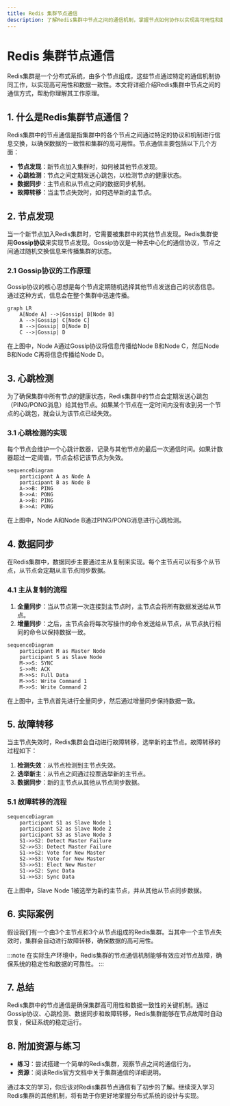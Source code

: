 ```yaml
---
title: Redis 集群节点通信
description: 了解Redis集群中节点之间的通信机制，掌握节点如何协作以实现高可用性和数据一致性。
---
```


# Redis 集群节点通信

Redis集群是一个分布式系统，由多个节点组成，这些节点通过特定的通信机制协同工作，以实现高可用性和数据一致性。本文将详细介绍Redis集群中节点之间的通信方式，帮助你理解其工作原理。

## 1. 什么是Redis集群节点通信？

Redis集群中的节点通信是指集群中的各个节点之间通过特定的协议和机制进行信息交换，以确保数据的一致性和集群的高可用性。节点通信主要包括以下几个方面：

- **节点发现**：新节点加入集群时，如何被其他节点发现。
- **心跳检测**：节点之间定期发送心跳包，以检测节点的健康状态。
- **数据同步**：主节点和从节点之间的数据同步机制。
- **故障转移**：当主节点失效时，如何选举新的主节点。

## 2. 节点发现

当一个新节点加入Redis集群时，它需要被集群中的其他节点发现。Redis集群使用**Gossip协议**来实现节点发现。Gossip协议是一种去中心化的通信协议，节点之间通过随机交换信息来传播集群的状态。

### 2.1 Gossip协议的工作原理

Gossip协议的核心思想是每个节点定期随机选择其他节点发送自己的状态信息。通过这种方式，信息会在整个集群中迅速传播。

```mermaid
graph LR
    A[Node A] -->|Gossip| B[Node B]
    A -->|Gossip| C[Node C]
    B -->|Gossip| D[Node D]
    C -->|Gossip| D
```

在上图中，Node A通过Gossip协议将信息传播给Node B和Node C，然后Node B和Node C再将信息传播给Node D。

## 3. 心跳检测

为了确保集群中所有节点的健康状态，Redis集群中的节点会定期发送心跳包（PING/PONG消息）给其他节点。如果某个节点在一定时间内没有收到另一个节点的心跳包，就会认为该节点已经失效。

### 3.1 心跳检测的实现

每个节点会维护一个心跳计数器，记录与其他节点的最后一次通信时间。如果计数器超过一定阈值，节点会标记该节点为失效。

```mermaid
sequenceDiagram
    participant A as Node A
    participant B as Node B
    A->>B: PING
    B->>A: PONG
    A->>B: PING
    B->>A: PONG
```

在上图中，Node A和Node B通过PING/PONG消息进行心跳检测。

## 4. 数据同步

在Redis集群中，数据同步主要通过主从复制来实现。每个主节点可以有多个从节点，从节点会定期从主节点同步数据。

### 4.1 主从复制的流程

1. **全量同步**：当从节点第一次连接到主节点时，主节点会将所有数据发送给从节点。
2. **增量同步**：之后，主节点会将每次写操作的命令发送给从节点，从节点执行相同的命令以保持数据一致。

```mermaid
sequenceDiagram
    participant M as Master Node
    participant S as Slave Node
    M->>S: SYNC
    S->>M: ACK
    M->>S: Full Data
    M->>S: Write Command 1
    M->>S: Write Command 2
```

在上图中，主节点首先进行全量同步，然后通过增量同步保持数据一致。

## 5. 故障转移

当主节点失效时，Redis集群会自动进行故障转移，选举新的主节点。故障转移的过程如下：

1. **检测失效**：从节点检测到主节点失效。
2. **选举新主**：从节点之间通过投票选举新的主节点。
3. **数据同步**：新的主节点从其他从节点同步数据。

### 5.1 故障转移的流程

```mermaid
sequenceDiagram
    participant S1 as Slave Node 1
    participant S2 as Slave Node 2
    participant S3 as Slave Node 3
    S1->>S2: Detect Master Failure
    S2->>S3: Detect Master Failure
    S1->>S2: Vote for New Master
    S2->>S3: Vote for New Master
    S3->>S1: Elect New Master
    S1->>S2: Sync Data
    S1->>S3: Sync Data
```

在上图中，Slave Node 1被选举为新的主节点，并从其他从节点同步数据。

## 6. 实际案例

假设我们有一个由3个主节点和3个从节点组成的Redis集群。当其中一个主节点失效时，集群会自动进行故障转移，确保数据的高可用性。

:::note
在实际生产环境中，Redis集群的节点通信机制能够有效应对节点故障，确保系统的稳定性和数据的可靠性。
:::

## 7. 总结

Redis集群中的节点通信是确保集群高可用性和数据一致性的关键机制。通过Gossip协议、心跳检测、数据同步和故障转移，Redis集群能够在节点故障时自动恢复，保证系统的稳定运行。

## 8. 附加资源与练习

- **练习**：尝试搭建一个简单的Redis集群，观察节点之间的通信行为。
- **资源**：阅读Redis官方文档中关于集群通信的详细说明。

通过本文的学习，你应该对Redis集群节点通信有了初步的了解。继续深入学习Redis集群的其他机制，将有助于你更好地掌握分布式系统的设计与实现。